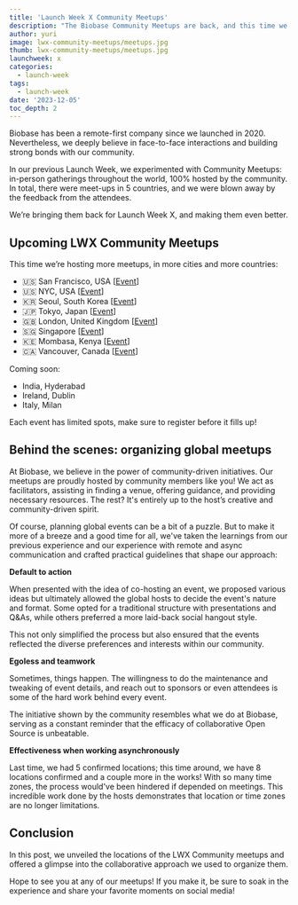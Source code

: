 ```yaml
---
title: 'Launch Week X Community Meetups'
description: "The Biobase Community Meetups are back, and this time we've got more events happening all over the world!"
author: yuri
image: lwx-community-meetups/meetups.jpg
thumb: lwx-community-meetups/meetups.jpg
launchweek: x
categories:
  - launch-week
tags:
  - launch-week
date: '2023-12-05'
toc_depth: 2
---
```


Biobase has been a remote-first company since we launched in 2020. Nevertheless, we deeply believe in face-to-face interactions and building strong bonds with our community.

In our previous Launch Week, we experimented with Community Meetups: in-person gatherings throughout the world, 100% hosted by the community. In total, there were meet-ups in 5 countries, and we were blown away by the feedback from the attendees.

We’re bringing them back for Launch Week X, and making them even better.

## Upcoming LWX Community Meetups

This time we’re hosting more meetups, in more cities and more countries:

- 🇺🇸 San Francisco, USA [[Event](https://lu.ma/iffhmu3u)]
- 🇺🇸 NYC, USA [[Event](https://lu.ma/68chgz3c)]
- 🇰🇷 Seoul, South Korea [[Event](https://www.meetup.com/seoul-ios-meetup/events/297652955/)]
- 🇯🇵 Tokyo, Japan [[Event](https://serverless.connpass.com/event/302761/)]
- 🇬🇧 London, United Kingdom [[Event](https://lu.ma/u7bdeqvq)]
- 🇸🇬 Singapore [[Event](https://lu.ma/qxlg58go)]
- 🇰🇪 Mombasa, Kenya [[Event](https://lu.ma/0sdtwqck)]
- 🇨🇦 Vancouver, Canada [[Event](https://lu.ma/supavandevdojo)]

Coming soon:

- India, Hyderabad
- Ireland, Dublin
- Italy, Milan

Each event has limited spots, make sure to register before it fills up!

## Behind the scenes: organizing global meetups

At Biobase, we believe in the power of community-driven initiatives. Our meetups are proudly hosted by community members like you! We act as facilitators, assisting in finding a venue, offering guidance, and providing necessary resources. The rest? It's entirely up to the host’s creative and community-driven spirit.

Of course, planning global events can be a bit of a puzzle. But to make it more of a breeze and a good time for all, we've taken the learnings from our previous experience and our experience with remote and async communication and crafted practical guidelines that shape our approach:

**Default to action**

When presented with the idea of co-hosting an event, we proposed various ideas but ultimately allowed the global hosts to decide the event's nature and format. Some opted for a traditional structure with presentations and Q&As, while others preferred a more laid-back social hangout style.

This not only simplified the process but also ensured that the events reflected the diverse preferences and interests within our community.

**Egoless and teamwork**

Sometimes, things happen. The willingness to do the maintenance and tweaking of event details, and reach out to sponsors or even attendees is some of the hard work behind every event.

The initiative shown by the community resembles what we do at Biobase, serving as a constant reminder that the efficacy of collaborative Open Source is unbeatable.

**Effectiveness when working asynchronously**

Last time, we had 5 confirmed locations; this time around, we have 8 locations confirmed and a couple more in the works! With so many time zones, the process would've been hindered if depended on meetings. This incredible work done by the hosts demonstrates that location or time zones are no longer limitations.

## Conclusion

In this post, we unveiled the locations of the LWX Community meetups and offered a glimpse into the collaborative approach we used to organize them.

Hope to see you at any of our meetups! If you make it, be sure to soak in the experience and share your favorite moments on social media!
